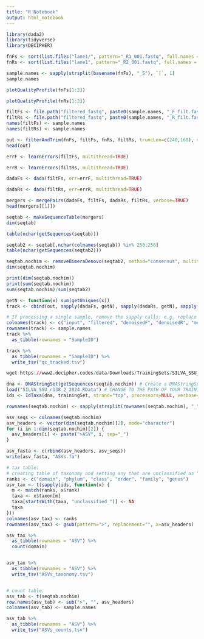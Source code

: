 ```yaml
---
title: "R Notebook"
output: html_notebook
---
```


```r
library(dada2)
library(tidyverse)
library(DECIPHER)

```


```r
fnFs <- sort(list.files("lane1/", pattern="_R1_001.fastq", full.names = TRUE))
fnRs <- sort(list.files("lane1", pattern="_R2_001.fastq", full.names = TRUE))

sample.names <- sapply(strsplit(basename(fnFs), "_S"), `[`, 1)
sample.names
```

```r
plotQualityProfile(fnFs[1:2])

```


```r
plotQualityProfile(fnRs[1:2])

```


```r
filtFs <- file.path("filtered_fastq", paste0(sample.names, "_F_filt.fastq.gz"))
filtRs <- file.path("filtered_fastq", paste0(sample.names, "_R_filt.fastq.gz"))
names(filtFs) <- sample.names
names(filtRs) <- sample.names

```

```r
out <- filterAndTrim(fnFs, filtFs, fnRs, filtRs, truncLen=c(240,160), maxN=0, maxEE=c(2,2), truncQ=2, rm.phix=TRUE, compress=TRUE, multithread=TRUE)
head(out)

```

```r
errF <- learnErrors(filtFs, multithread=TRUE)

```

```r
errR <- learnErrors(filtRs, multithread=TRUE)

```

```r
dadaFs <- dada(filtFs, err=errF, multithread=TRUE)

```

```r
dadaRs <- dada(filtRs, err=errR, multithread=TRUE)

```

```r
mergers <- mergePairs(dadaFs, filtFs, dadaRs, filtRs, verbose=TRUE)
head(mergers[[1]])

```


```r
seqtab <- makeSequenceTable(mergers)
dim(seqtab)

```


```r
table(nchar(getSequences(seqtab)))

```

```r
seqtab2 <- seqtab[,nchar(colnames(seqtab)) %in% 250:256]
table(nchar(getSequences(seqtab2)))

```


```r
seqtab.nochim <- removeBimeraDenovo(seqtab2, method="consensus", multithread=TRUE, verbose=TRUE)
dim(seqtab.nochim)


```


```r
print(dim(seqtab.nochim))
print(sum(seqtab.nochim))
sum(seqtab.nochim)/sum(seqtab2)

```


```r
getN <- function(x) sum(getUniques(x))
track <- cbind(out, sapply(dadaFs, getN), sapply(dadaRs, getN), sapply(mergers, getN), rowSums(seqtab.nochim))

# If processing a single sample, remove the sapply calls: e.g. replace sapply(dadaFs, getN) with getN(dadaFs)
colnames(track) <- c("input", "filtered", "denoisedF", "denoisedR", "merged", "nonchim")
rownames(track) <- sample.names
track %>% 
  as_tibble(rownames = "SampleID")

```


```r
track %>% 
  as_tibble(rownames = "SampleID") %>% 
  write_tsv("qc_tracked.tsv")

```

```r
wget https://www2.decipher.codes/data/Downloads/TrainingSets/SILVA_SSU_r138_2_2024.RData

```

```r
dna <- DNAStringSet(getSequences(seqtab.nochim)) # Create a DNAStringSet from the ASVs
load("SILVA_SSU_r138_2_2024.RData") # CHANGE TO THE PATH OF YOUR TRAINING SET
ids <- IdTaxa(dna, trainingSet, strand="top", processors=NULL, verbose=FALSE)

```

```r
rownames(seqtab.nochim) <- sapply(strsplit(rownames(seqtab.nochim), "_"), `[`, 1)

asv_seqs <- colnames(seqtab.nochim)
asv_headers <- vector(dim(seqtab.nochim)[2], mode="character")
for (i in 1:dim(seqtab.nochim)[2]) {
  asv_headers[i] <- paste(">ASV", i, sep="_")
}

asv_fasta <- c(rbind(asv_headers, asv_seqs))
write(asv_fasta, "ASVs.fa")

```

```r

# tax table:
# creating table of taxonomy and setting any that are unclassified as "NA"
ranks <- c("domain", "phylum", "class", "order", "family", "genus")
asv_tax <- t(sapply(ids, function(x) {
  m <- match(ranks, x$rank)
  taxa <- x$taxon[m]
  taxa[startsWith(taxa, "unclassified_")] <- NA
  taxa
}))
colnames(asv_tax) <- ranks
rownames(asv_tax) <- gsub(pattern=">", replacement="", x=asv_headers)

asv_tax %>% 
  as_tibble(rownames = "ASV") %>% 
  count(domain)


asv_tax %>% 
  as_tibble(rownames = "ASV") %>% 
  write_tsv("ASVs_taxonomy.tsv")



```


```r
# count table:
asv_tab <- t(seqtab.nochim)
row.names(asv_tab) <- sub(">", "", asv_headers)
colnames(asv_tab) <- sample.names

asv_tab %>% 
  as_tibble(rownames = "ASV") %>% 
  write_tsv("ASVs_counts.tsv")

```



